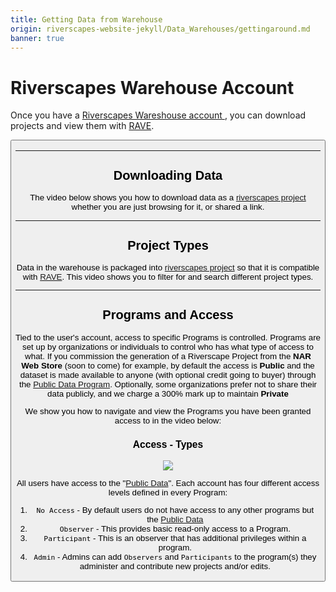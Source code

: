 ```yaml
---
title: Getting Data from Warehouse
origin: riverscapes-website-jekyll/Data_Warehouses/gettingaround.md
banner: true
---
```


# Riverscapes Warehouse Account

Once you have a  [Riverscapes Wareshouse account ](/Data_Warehouses/signup), you can download projects and view them with [RAVE](http://rave.riverscapes.net).

<button to="http://data.riverscapes.net" imageSrc="/images/data/RiverscapesWarehouseCloud_32png.png" title="Download Data" subtitle="from Riverscapes Warehouse"/>

------------

## Downloading Data
The video below shows you how to download data as a [riverscapes project](/Tools/Technical_Reference/Documentation_Standards/Riverscapes_Projects/) whether you are just browsing for it, or shared a link.

<YouTubeEmbed videoId="xs45XB-YH6Q" />

------------
## Project Types
Data in the warehouse is packaged into  [riverscapes project](/Tools/Technical_Reference/Documentation_Standards/Riverscapes_Projects/) so that it is compatible with [RAVE](http://rave.riverscapes.net). This video shows you to filter for and search different project types.

<YouTubeEmbed videoId="vkt6ChLg_bU" />

------------

## Programs and Access

Tied to the user's account, access to specific Programs is controlled. Programs are set up by organizations or individuals to control who has what type of access to what. If you commission the generation of a Riverscape Project from the **NAR Web Store** (soon to come) for example, by default the access is **Public** and the dataset is made available to anyone (with optional credit going to buyer) through the [Public Data Program](https://data.riverscapes.net/#/PUBLIC_DATA). Optionally, some organizations prefer not to share their data publicly, and we charge a 300% mark up to maintain **Private**    

We show you how to navigate  and view the Programs you have been granted access to in the video below:

<YouTubeEmbed videoId="6cshZlZKlZQ" />


###  Access - Types

<img src="/images/data/Access.png" to="https://data.riverscapes.net/" caption="caption" /> 

All users have access to the "[Public Data](https://data.riverscapes.net/#/PUBLIC_DATA)". Each account has four different access levels defined in every Program:

1. `No Access` - By default users do not have access to any other programs but the [Public Data](https://data.riverscapes.net/#/PUBLIC_DATA)
2. `Observer` - This provides basic read-only access to a Program.
3. `Participant` - This is an observer that has additional privileges within a program.
4. `Admin` - Admins can add `Observers` and `Participants` to the program(s) they administer and contribute new projects and/or edits.
